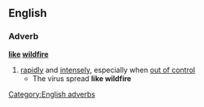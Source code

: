 {{rfd}}
==English==
===Adverb===
'''[[like]] [[wildfire]]'''
#[[rapidly]] and [[intensely]], especially when [[out of control]]
#* The virus spread '''like wildfire'''
[[Category:English adverbs]]